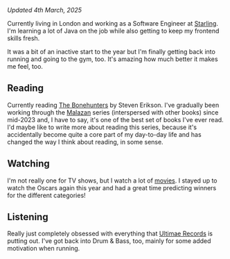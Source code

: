 
<BaseLayout title="Now">

*Updated 4th March, 2025*

Currently living in London and working as a Software Engineer at [Starling](https://www.starlingbank.com/). I'm learning a lot of Java on the job while also getting to keep my frontend skills fresh.

It was a bit of an inactive start to the year but I'm finally getting back into running and going to the gym, too. It's amazing how much better it makes me feel, too.

## Reading

Currently reading [The Bonehunters](https://www.goodreads.com/book/show/478951.The_Bonehunters) by Steven Erikson. I've gradually been working through the [Malazan](https://en.wikipedia.org/wiki/Malazan_Book_of_the_Fallen) series (interspersed with other books) since mid-2023 and, I have to say, it's one of the best set of books I've ever read. I'd maybe like to write more about reading this series, because it's accidentally become quite a core part of my day-to-day life and has changed the way I think about reading, in some sense.

## Watching

I'm not really one for TV shows, but I watch a lot of [movies](https://letterboxd.com/benslv/). I stayed up to watch the Oscars again this year and had a great time predicting winners for the different categories! 

## Listening

Really just completely obsessed with everything that [Ultimae Records](https://ultimae.bandcamp.com/) is putting out. I've got back into Drum & Bass, too, mainly for some added motivation when running.

</BaseLayout>